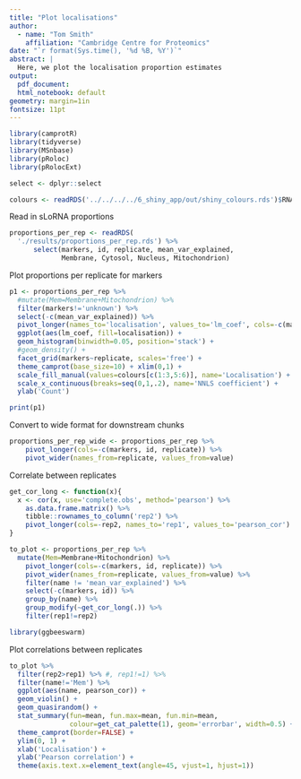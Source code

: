 ```yaml
---
title: "Plot localisations"
author:
  - name: "Tom Smith"
    affiliation: "Cambridge Centre for Proteomics"
date: "`r format(Sys.time(), '%d %B, %Y')`"
abstract: | 
  Here, we plot the localisation proportion estimates
output:
  pdf_document:
  html_notebook: default
geometry: margin=1in
fontsize: 11pt
---
```


```r
library(camprotR)
library(tidyverse)
library(MSnbase)
library(pRoloc)
library(pRolocExt)

select <- dplyr::select
```

```r
colours <- readRDS('../../../../6_shiny_app/out/shiny_colours.rds')$RNA[1:6]
```


Read in sLoRNA proportions
```r
proportions_per_rep <- readRDS(
  './results/proportions_per_rep.rds') %>%
      select(markers, id, replicate, mean_var_explained,
             Membrane, Cytosol, Nucleus, Mitochondrion)


```

Plot proportions per replicate for markers
```r
p1 <- proportions_per_rep %>%
  #mutate(Mem=Membrane+Mitochondrion) %>%
  filter(markers!='unknown') %>%
  select(-c(mean_var_explained)) %>%
  pivot_longer(names_to='localisation', values_to='lm_coef', cols=-c(markers, id, replicate)) %>%
  ggplot(aes(lm_coef, fill=localisation)) +
  geom_histogram(binwidth=0.05, position='stack') +
  #geom_density() +
  facet_grid(markers~replicate, scales='free') +
  theme_camprot(base_size=10) + xlim(0,1) +
  scale_fill_manual(values=colours[c(1:3,5:6)], name='Localisation') +
  scale_x_continuous(breaks=seq(0,1,.2), name='NNLS coefficient') +
  ylab('Count')

print(p1)


```
Convert to wide format for downstream chunks
```r
proportions_per_rep_wide <- proportions_per_rep %>%
    pivot_longer(cols=-c(markers, id, replicate)) %>%
    pivot_wider(names_from=replicate, values_from=value)

```

Correlate between replicates
```r
get_cor_long <- function(x){
  x <- cor(x, use='complete.obs', method='pearson') %>%
    as.data.frame.matrix() %>% 
    tibble::rownames_to_column('rep2') %>%
    pivot_longer(cols=-rep2, names_to='rep1', values_to='pearson_cor')
}

to_plot <- proportions_per_rep %>%
  mutate(Mem=Membrane+Mitochondrion) %>%
    pivot_longer(cols=-c(markers, id, replicate)) %>%
    pivot_wider(names_from=replicate, values_from=value) %>% 
    filter(name != 'mean_var_explained') %>%
    select(-c(markers, id)) %>%
    group_by(name) %>%
    group_modify(~get_cor_long(.)) %>%
    filter(rep1!=rep2)
```

```r
library(ggbeeswarm)
```

Plot correlations between replicates
```r
to_plot %>%
  filter(rep2>rep1) %>% #, rep1!=1) %>%
  filter(name!='Mem') %>%
  ggplot(aes(name, pearson_cor)) +
  geom_violin() +
  geom_quasirandom() +
  stat_summary(fun=mean, fun.max=mean, fun.min=mean,
               colour=get_cat_palette(1), geom='errorbar', width=0.5) +
  theme_camprot(border=FALSE) +
  ylim(0, 1) +
  xlab('Localisation') +
  ylab('Pearson correlation') +
  theme(axis.text.x=element_text(angle=45, vjust=1, hjust=1))
```

